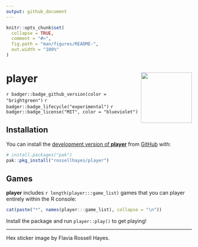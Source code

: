 ```yaml
---
output: github_document
---
```


<!-- README.md is generated from README.Rmd. Please edit that file -->

```r
knitr::opts_chunk$set(
  collapse = TRUE,
  comment = "#>",
  fig.path = "man/figures/README-",
  out.width = "100%"
)
```

# player <img src="man/figures/logo.png?raw=TRUE" align="right" height="138" />

<!-- badges: start -->
`r badger::badge_github_version(color = "brightgreen")`
`r badger::badge_lifecycle("experimental")`
`r badger::badge_license("MIT", color = "blueviolet")`
<!-- badges: end -->

## Installation

You can install the [development version of **player**](https://github.com/rossellhayes/player) from [GitHub](https://github.com/) with:

``` r
# install.packages("pak")
pak::pkg_install("rossellhayes/player")
```

## Games

**player** includes `r length(player:::game_list)` games that you can player entirely within the R console:

```r
cat(paste("*", names(player:::game_list), collapse = "\n"))
```

Install the package and run `player::play()` to get playing!

---

Hex sticker image by Flavia Rossell Hayes.
